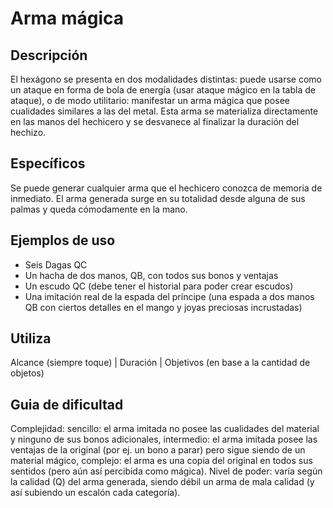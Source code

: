 # Arma mágica

## Descripción

El hexágono se presenta en dos modalidades distintas: puede usarse como un ataque en forma de bola de energía (usar ataque mágico en la tabla de ataque), o de modo utilitario: manifestar un arma mágica que posee cualidades similares a las del metal. Esta arma se materializa directamente en las manos del hechicero y se desvanece al finalizar la duración del hechizo.

## Específicos

Se puede generar cualquier arma que el hechicero conozca de memoria de inmediato. El arma generada surge en su totalidad desde alguna de sus palmas y queda cómodamente en la mano.

## Ejemplos de uso

- Seis Dagas QC
- Un hacha de dos manos, QB, con todos sus bonos y ventajas
- Un escudo QC (debe tener el historial para poder crear escudos)
- Una imitación real de la espada del príncipe (una espada a dos manos QB con ciertos detalles en el mango y joyas preciosas incrustadas)

## Utiliza

Alcance (siempre toque) | Duración | Objetivos (en base a la cantidad de objetos)

## Guia de dificultad

Complejidad: sencillo: el arma imitada no posee las cualidades del material y ninguno de sus bonos adicionales, intermedio: el arma imitada posee las ventajas de la original (por ej. un bono a parar) pero sigue siendo de un material mágico, complejo: el arma es una copia del original en todos sus sentidos (pero aún así percibida como mágica). Nivel de poder: varía según la calidad (Q) del arma generada, siendo débil un arma de mala calidad (y así subiendo un escalón cada categoría).
